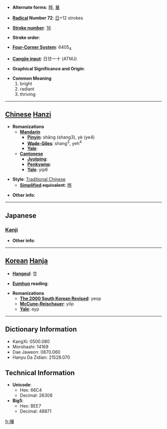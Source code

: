 * '''Alternate forms''': [[晔]], [[曅]]

* '''[[Wiktionary:Chinese radical index| Radical]] Number 72''': [[Wiktionary:Chinese radical index 日|日]]+12 strokes

* '''[[Wiktionary:Chinese total strokes index|Stroke number]]''': [[Wiktionary:Chinese total strokes index 16|16]]

* '''Stroke order''': 

* '''[[Wiktionary:Chinese four corner index|Four-Corner System]]''': 6405<sub>4</sub>

* '''[[Wiktionary:Chinese Cangjie index|Cangjie input]]''': 日廿一十 (ATMJ)

* '''Graphical Significance and Origin''': 

* '''Common Meaning'''
*#bright
*# radiant
*# thriving


----

== [[Chinese]] [[Hanzi]] ==

* '''Romanizations'''
** '''[[Mandarin]]'''
*** '''[[Pinyin]]''': shǎng (shang3), yè (ye4)
*** '''[[Wade-Giles]]''': shang<sup>3</sup>, yeh<sup>4</sup>
*** '''[[Yale]]''': 
** '''[[Cantonese]]'''
*** '''[[Jyutping]]''':
*** '''[[Penkyamp]]''': 
*** '''[[Yale]]''': yip6

* '''Style''': [[Traditional Chinese]] 
** '''[[Simplified Chinese|Simplified]] equivalent''': [[晔]]

* '''Other info''': 

----

==Japanese==
===[[Kanji]]===
{{kanji|on readings=[[よう]] (yō)
|kun readings=[[かがやく]] (kagayaku)
}}

* '''Other info''':  

----

== [[Korean]] [[Hanja]] ==

* '''[[Hangeul]]''': 엽

* '''[[Eumhun]] reading''': 

* '''Romanizations'''
** '''[[The 2000 South Korean Revised Romanization|The 2000 South Korean Revised]]''': yeop
** '''[[McCune-Reischauer]]''': yŏp
** '''[[Yale]]''': eyp

----

== Dictionary Information ==

* KangXi: 0500.080
* Morohashi: 14169
* Dae Jaweon: 0870.060
* Hanyu Da Zidian: 21528.070

== Technical Information ==

* '''Unicode''':
** Hex: 66C4
** Decimal: 26308
* '''Big5''':
** Hex: BEE7
** Decimal: 48871

[[fr:曄]]